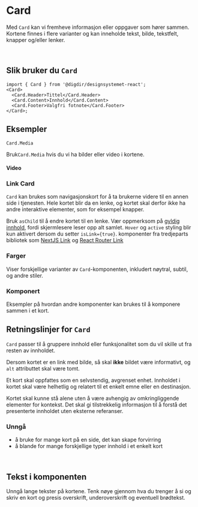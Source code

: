 
<Meta of={CardStories} />

# Card

Med `Card` kan vi fremheve informasjon eller oppgaver som hører sammen. Kortene finnes i flere varianter og kan inneholde tekst, bilde, tekstfelt, knapper og/eller lenker. 

<br />
<Primary />
<Controls />

## Slik bruker du `Card`

```tsx
import { Card } from '@digdir/designsystemet-react';
<Card>
  <Card.Header>Tittel</Card.Header>
  <Card.Content>Innhold</Card.Content>
  <Card.Footer>Valgfri fotnote</Card.Footer>
</Card>;
```

## Eksempler

`Card.Media`

Bruk`Card.Media` hvis du vi ha bilder eller video i kortene.

<Canvas of={CardStories.Media} />

#### Video

<Canvas of={CardStories.Video} />

### Link Card
`Card` kan brukes som navigasjonskort for å ta brukerne videre til en annen side i tjenesten. Hele kortet blir da en lenke, og kortet skal derfor ikke ha andre interaktive elementer, som for eksempel knapper.

Bruk `asChild` til å endre kortet til en lenke. Vær oppmerksom på [gyldig innhold](https://developer.mozilla.org/en-US/docs/Web/HTML/Element/a#technical_summary), fordi skjermlesere leser opp alt samlet. `Hover` og `active` styling
blir kun aktivert dersom du setter `isLink={true}`. 
komponenter fra tredjeparts bibliotek som [NextJS
Link](https://nextjs.org/docs/pages/api-reference/components/link) og [React
Router Link](https://reactrouter.com/en/main/components/link)

<Canvas of={CardStories.LinkCard} />

### Farger

Viser forskjellige varianter av `Card`-komponenten, inkludert nøytral, subtil, og andre stiler.

<Canvas of={CardStories.Variants} />

### Komponert

Eksempler på hvordan andre komponenter kan brukes til å komponere sammen i et kort.

<Canvas of={CardStories.Composed} />

## Retningslinjer for `Card`

`Card` passer til å gruppere innhold eller funksjonalitet som du vil skille ut fra
resten av innholdet.

Dersom kortet er en link med bilde, så skal **ikke** bildet være informativt, og `alt` attributtet skal være tomt.

Et kort skal oppfattes som en selvstendig, avgrenset enhet. Innholdet i kortet skal være helhetlig og relatert til et enkelt emne eller en destinasjon.

Kortet skal kunne stå alene uten å være avhengig av omkringliggende elementer for kontekst. Det skal gi tilstrekkelig informasjon til å forstå det presenterte innholdet uten eksterne referanser.


### Unngå

- å bruke for mange kort på en side, det kan skape forvirring
- å blande for mange forskjellige typer innhold i et enkelt kort

<br/>

## Tekst i komponenten

Unngå lange tekster på kortene. Tenk nøye gjennom hva du trenger å si og skriv en kort og presis overskrift, underoverskrift og eventuell brødtekst.